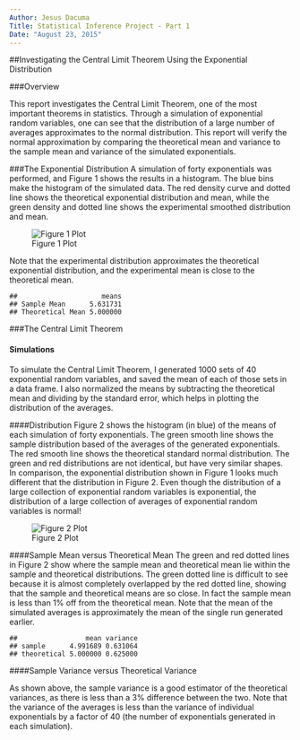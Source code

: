 ```yaml
---
Author: Jesus Dacuma
Title: Statistical Inference Project - Part 1
Date: "August 23, 2015"
---
```


##Investigating the Central Limit Theorem Using the Exponential Distribution

###Overview

This report investigates the Central Limit Theorem, one of the most important theorems in statistics. Through a simulation of exponential random variables, one can see that the distribution of a large number of averages approximates to the normal distribution. This report will verify the normal approximation by comparing the theoretical mean and variance to the sample mean and variance of the simulated exponentials.

###The Exponential Distribution
A simulation of forty exponentials was performed, and Figure 1 shows the results in a histogram. The blue bins make the histogram of the simulated data. The red density curve and dotted line shows the theoretical exponential distribution and mean, while the green density and dotted line shows the experimental smoothed distribution and mean.

![Figure 1 Plot](plotg1.png)

Note that the experimental distribution approximates the theoretical exponential distribution, and the experimental mean is close to the theoretical mean.

```
##                     means
## Sample Mean      5.631731
## Theoretical Mean 5.000000
```

###The Central Limit Theorem

#### Simulations

To simulate the Central Limit Theorem, I generated 1000 sets of 40 exponential random variables, and saved the mean of each of those sets in a data frame. I also normalized the means by subtracting the theoretical mean and dividing by the standard error, which helps in plotting the distribution of the averages.

####Distribution
Figure 2 shows the histogram (in blue) of the means of each simulation of forty exponentials. The green smooth line shows the sample distribution based of the averages of the generated exponentials. The red smooth line shows the theoretical standard normal distribution. The green and red distributions are not identical, but have very similar shapes. In comparison, the exponential distribution shown in Figure 1 looks much different that the distribution in Figure 2. Even though the distribution of a large collection of exponential random variables is exponential, the distribution of a large collection of averages of exponential random variables is normal!

![Figure 2 Plot](plotg2.png) 

####Sample Mean versus Theoretical Mean
The green and red dotted lines in Figure 2 show where the sample mean and theoretical mean lie within the sample and theoretical distributions. The green dotted line is difficult to see because it is almost completely overlapped by the red dotted line, showing that the sample and theoretical means are so close. In fact the sample mean is less than 1% off from the theoretical mean. Note that the mean of the simulated averages is approximately the mean of the single run generated earlier.

```
##                 mean variance
## sample      4.991689 0.631064
## theoretical 5.000000 0.625000
```

####Sample Variance versus Theoretical Variance

As shown above, the sample variance is a good estimator of the theoretical variances, as there is less than a 3% difference between the two. Note that the variance of the averages is less than the variance of individual exponentials by a factor of 40 (the number of exponentials generated in each simulation).